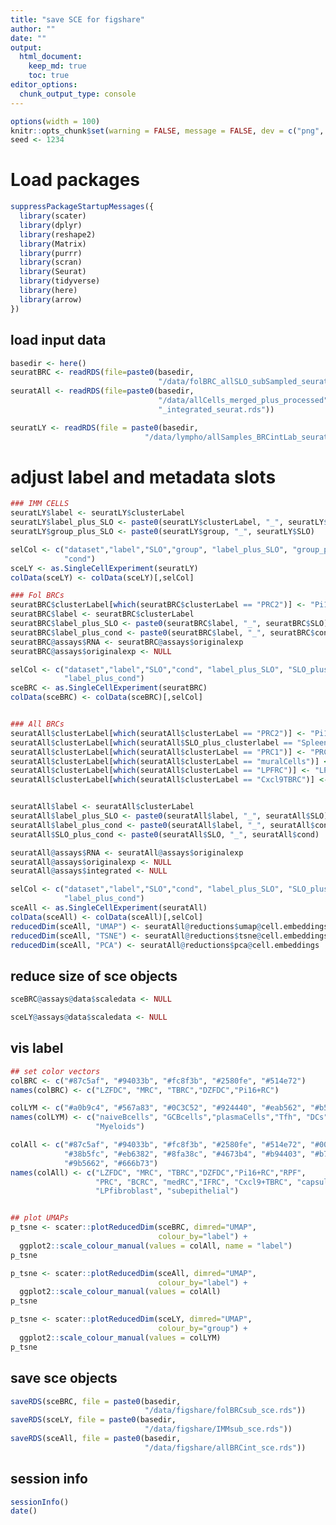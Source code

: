 ```yaml
---
title: "save SCE for figshare"
author: ""
date: ""
output: 
  html_document:
    keep_md: true
    toc: true
editor_options: 
  chunk_output_type: console
---
```


```r
options(width = 100)
knitr::opts_chunk$set(warning = FALSE, message = FALSE, dev = c("png", "pdf"))
seed <- 1234
```

# Load packages

```r
suppressPackageStartupMessages({
  library(scater)
  library(dplyr)
  library(reshape2)
  library(Matrix)
  library(purrr)
  library(scran)
  library(Seurat)
  library(tidyverse)
  library(here)
  library(arrow)
})
```


## load input data
```r
basedir <- here()
seuratBRC <- readRDS(file=paste0(basedir, 
                                 "/data/folBRC_allSLO_subSampled_seurat.rds"))
seuratAll <- readRDS(file=paste0(basedir,
                                 "/data/allCells_merged_plus_processed",
                                 "_integrated_seurat.rds"))

seuratLY <- readRDS(file = paste0(basedir, 
                              "/data/lympho/allSamples_BRCintLab_seurat.rds"))

```


# adjust label and metadata slots
```r

### IMM CELLS
seuratLY$label <- seuratLY$clusterLabel
seuratLY$label_plus_SLO <- paste0(seuratLY$clusterLabel, "_", seuratLY$SLO)
seuratLY$group_plus_SLO <- paste0(seuratLY$group, "_", seuratLY$SLO)

selCol <- c("dataset","label","SLO","group", "label_plus_SLO", "group_plus_SLO",
            "cond")
sceLY <- as.SingleCellExperiment(seuratLY)
colData(sceLY) <- colData(sceLY)[,selCol]

### Fol BRCs
seuratBRC$clusterLabel[which(seuratBRC$clusterLabel == "PRC2")] <- "Pi16+RC"
seuratBRC$label <- seuratBRC$clusterLabel
seuratBRC$label_plus_SLO <- paste0(seuratBRC$label, "_", seuratBRC$SLO)
seuratBRC$label_plus_cond <- paste0(seuratBRC$label, "_", seuratBRC$cond)
seuratBRC@assays$RNA <- seuratBRC@assays$originalexp
seuratBRC@assays$originalexp <- NULL

selCol <- c("dataset","label","SLO","cond", "label_plus_SLO", "SLO_plus_cond",
            "label_plus_cond")
sceBRC <- as.SingleCellExperiment(seuratBRC)
colData(sceBRC) <- colData(sceBRC)[,selCol]


### All BRCs
seuratAll$clusterLabel[which(seuratAll$clusterLabel == "PRC2")] <- "Pi16+RC"
seuratAll$clusterLabel[which(seuratAll$SLO_plus_clusterlabel == "Spleen_PRC1")] <- "capsular"
seuratAll$clusterLabel[which(seuratAll$clusterLabel == "PRC1")] <- "PRC"
seuratAll$clusterLabel[which(seuratAll$clusterLabel == "muralCells")] <- "PRC"
seuratAll$clusterLabel[which(seuratAll$clusterLabel == "LPFRC")] <- "LPfibroblast"
seuratAll$clusterLabel[which(seuratAll$clusterLabel == "Cxcl9TBRC")] <- "Cxcl9+TBRC"


seuratAll$label <- seuratAll$clusterLabel
seuratAll$label_plus_SLO <- paste0(seuratAll$label, "_", seuratAll$SLO)
seuratAll$label_plus_cond <- paste0(seuratAll$label, "_", seuratAll$cond)
seuratAll$SLO_plus_cond <- paste0(seuratAll$SLO, "_", seuratAll$cond)

seuratAll@assays$RNA <- seuratAll@assays$originalexp
seuratAll@assays$originalexp <- NULL
seuratAll@assays$integrated <- NULL

selCol <- c("dataset","label","SLO","cond", "label_plus_SLO", "SLO_plus_cond",
            "label_plus_cond")
sceAll <- as.SingleCellExperiment(seuratAll)
colData(sceAll) <- colData(sceAll)[,selCol]
reducedDim(sceAll, "UMAP") <- seuratAll@reductions$umap@cell.embeddings
reducedDim(sceAll, "TSNE") <- seuratAll@reductions$tsne@cell.embeddings
reducedDim(sceAll, "PCA") <- seuratAll@reductions$pca@cell.embeddings


```


## reduce size of sce objects
```r

sceBRC@assays@data$scaledata <- NULL

sceLY@assays@data$scaledata <- NULL

```


## vis label
```r

## set color vectors
colBRC <- c("#87c5af", "#94033b", "#fc8f3b", "#2580fe", "#514e72")
names(colBRC) <- c("LZFDC", "MRC", "TBRC","DZFDC","Pi16+RC")

colLYM <- c("#a0b9c4", "#567a83", "#0C3C52", "#924440", "#eab562", "#b5a147")
names(colLYM) <- c("naiveBcells", "GCBcells","plasmaCells","Tfh", "DCs",
                   "Myeloids")

colAll <- c("#87c5af", "#94033b", "#fc8f3b", "#2580fe", "#514e72", "#007961",
            "#38b5fc", "#eb6382", "#8fa38c", "#4673b4", "#b94403", "#b7d165",
            "#9b5662", "#666b73")
names(colAll) <- c("LZFDC", "MRC", "TBRC","DZFDC","Pi16+RC","RPF", 
                   "PRC", "BCRC", "medRC","IFRC", "Cxcl9+TBRC", "capsular",
                   "LPfibroblast", "subepithelial")


## plot UMAPs
p_tsne <- scater::plotReducedDim(sceBRC, dimred="UMAP",
                                 colour_by="label") +
  ggplot2::scale_colour_manual(values = colAll, name = "label") 
p_tsne 

p_tsne <- scater::plotReducedDim(sceAll, dimred="UMAP",
                                 colour_by="label") +
  ggplot2::scale_colour_manual(values = colAll)
p_tsne 

p_tsne <- scater::plotReducedDim(sceLY, dimred="UMAP",
                                 colour_by="group") +
  ggplot2::scale_colour_manual(values = colLYM)
p_tsne 


```


## save sce objects
```r

saveRDS(sceBRC, file = paste0(basedir,
                              "/data/figshare/folBRCsub_sce.rds"))
saveRDS(sceLY, file = paste0(basedir,
                              "/data/figshare/IMMsub_sce.rds"))
saveRDS(sceAll, file = paste0(basedir,
                              "/data/figshare/allBRCint_sce.rds"))

```


## session info
```r
sessionInfo()
date()
```


